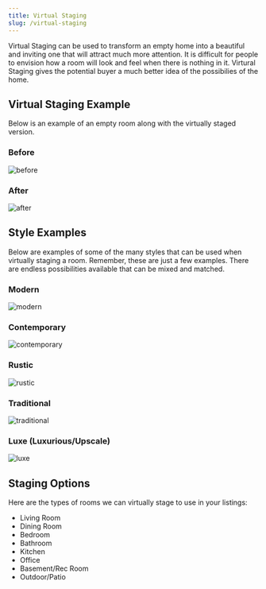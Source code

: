 ```yaml
---
title: Virtual Staging 
slug: /virtual-staging
---
```

Virtual Staging can be used to transform an empty home into a beautiful and inviting one that will attract much more attention. It is difficult for people to envision how a room will look and feel when there is nothing in it. Virtural Staging gives the potential buyer a much better idea of the possibilies of the home.
## Virtual Staging Example
Below is an example of an empty room along with the virtually staged version.
### Before
![before](../assets/virtual_staging/DSC_2985.jpg)
### After
![after](../assets/virtual_staging/Cali_Empty_Room_DSC_2985_03-05-22_14_16.jpeg)
## Style Examples
Below are examples of some of the many styles that can be used when virtually staging a room. Remember, these are just a few examples. There are endless possibilities available that can be mixed and matched.
### Modern
![modern](../assets/virtual_staging/lamis_lr.jpg)
### Contemporary
![contemporary](../assets/virtual_staging/haven.jpg)
### Rustic
![rustic](../assets/virtual_staging/cascade.jpg)
### Traditional
![traditional](../assets/virtual_staging/madison.jpg)
### Luxe (Luxurious/Upscale)
![luxe](../assets/virtual_staging/argyle.jpg)
## Staging Options
Here are the types of rooms we can virtually stage to use in your listings:
- Living Room
- Dining Room
- Bedroom
- Bathroom
- Kitchen
- Office
- Basement/Rec Room
- Outdoor/Patio
